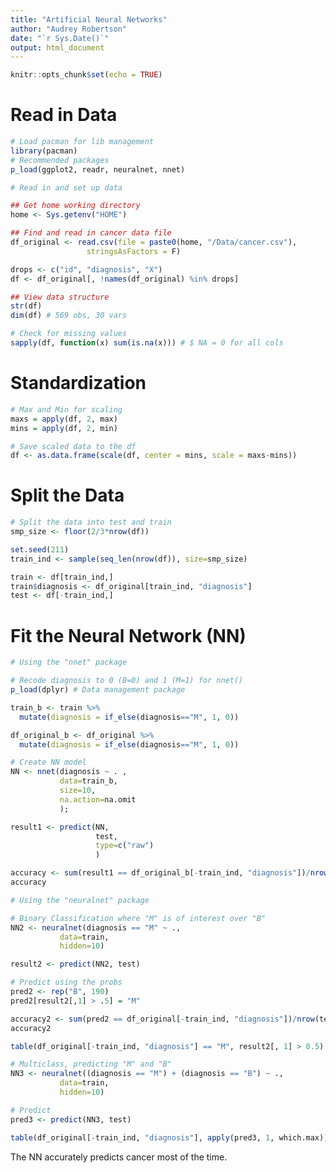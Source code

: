 ---
title: "Artificial Neural Networks"
author: "Audrey Robertson"
date: "`r Sys.Date()`"
output: html_document
---

```{r setup, include=FALSE}
knitr::opts_chunk$set(echo = TRUE)
```

# Read in Data

```{r cancer}
# Load pacman for lib management
library(pacman)
# Recommended packages
p_load(ggplot2, readr, neuralnet, nnet)

# Read in and set up data

## Get home working directory
home <- Sys.getenv("HOME")

## Find and read in cancer data file
df_original <- read.csv(file = paste0(home, "/Data/cancer.csv"),
                 stringsAsFactors = F)

drops <- c("id", "diagnosis", "X")
df <- df_original[, !names(df_original) %in% drops]

## View data structure
str(df) 
dim(df) # 569 obs, 30 vars

# Check for missing values
sapply(df, function(x) sum(is.na(x))) # $ NA = 0 for all cols

```
# Standardization

```{r standard}
# Max and Min for scaling
maxs = apply(df, 2, max)
mins = apply(df, 2, min)

# Save scaled data to the df
df <- as.data.frame(scale(df, center = mins, scale = maxs-mins))
```

# Split the Data

```{r split}
# Split the data into test and train
smp_size <- floor(2/3*nrow(df))

set.seed(211)
train_ind <- sample(seq_len(nrow(df)), size=smp_size)

train <- df[train_ind,]
train$diagnosis <- df_original[train_ind, "diagnosis"]
test <- df[-train_ind,]
```

# Fit the Neural Network (NN)

```{r nnet}
# Using the "nnet" package

# Recode diagnosis to 0 (B=0) and 1 (M=1) for nnet()
p_load(dplyr) # Data management package

train_b <- train %>%
  mutate(diagnosis = if_else(diagnosis=="M", 1, 0))

df_original_b <- df_original %>%
  mutate(diagnosis = if_else(diagnosis=="M", 1, 0))

# Create NN model
NN <- nnet(diagnosis ~ . ,
           data=train_b,
           size=10, 
           na.action=na.omit
           );

result1 <- predict(NN, 
                   test,
                   type=c("raw")
                   )

accuracy <- sum(result1 == df_original_b[-train_ind, "diagnosis"])/nrow(test)
accuracy


```

```{r neuralnet}
# Using the "neuralnet" package

# Binary Classification where "M" is of interest over "B"
NN2 <- neuralnet(diagnosis == "M" ~ .,
           data=train,
           hidden=10)

result2 <- predict(NN2, test)

# Predict using the probs
pred2 <- rep("B", 190)
pred2[result2[,1] > .5] = "M"

accuracy2 <- sum(pred2 == df_original[-train_ind, "diagnosis"])/nrow(test)
accuracy2

table(df_original[-train_ind, "diagnosis"] == "M", result2[, 1] > 0.5)

# Multiclass, predicting "M" and "B"
NN3 <- neuralnet((diagnosis == "M") + (diagnosis == "B") ~ .,
           data=train,
           hidden=10)

# Predict
pred3 <- predict(NN3, test)

table(df_original[-train_ind, "diagnosis"], apply(pred3, 1, which.max))
```

The NN accurately predicts cancer most of the time.

